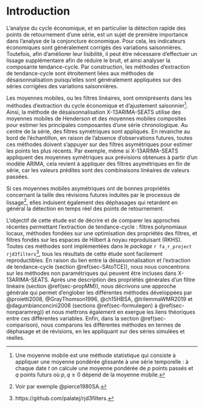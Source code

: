 # Introduction {-}

L’analyse du cycle économique, et en particulier la détection rapide des points de retournement d'une série, est un sujet de première importance dans l'analyse de la conjoncture économique. 
Pour cela, les indicateurs économiques sont généralement corrigés des variations saisonnières.
Toutefois, afin d'améliorer leur lisibilité, il peut être nécessaire d'effectuer un lissage supplémentaire afin de réduire le bruit, et ainsi analyser la composante tendance-cycle.
Par construction, les méthodes d’extraction de tendance-cycle sont étroitement liées aux méthodes de désaisonnalisation puisqu’elles sont généralement appliquées sur des séries corrigées des variations saisonnières. 

Les moyennes mobiles, ou les filtres linéaires, sont omniprésents dans les méthodes d'extraction du cycle économique et d'ajustement saisonnier^[
Une moyenne mobile est une méthode statistique qui consiste à appliquer une moyenne pondérée glissante à une série temporelle : à chaque date $t$ on calcule une moyenne pondérée de $p$ points passés et $q$ points futurs où $p,q\geq0$ dépend de la moyenne mobile.
]. 
Ainsi, la méthode de désaisonnalisation X-13ARIMA-SEATS utilise des moyennes mobiles de Henderson et des moyennes mobiles composites pour estimer les principales composantes d'une série chronologique. 
Au centre de la série, des filtres symétriques sont appliqués. 
<!-- ou en temps réel plutôt qu’au bord de l’échantillon. Mais le pb se pose aussi peut-être en début d’échantillon -->
En revanche au bord de l’échantillon, en raison de l’absence d’observations futures, toutes ces méthodes doivent s'appuyer sur des filtres asymétriques pour estimer les points les plus récents. 
<!-- applique au singulier? -->
Par exemple, même si X-13ARIMA-SEATS appliquent des moyennes symétriques aux prévisions obtenues à partir d'un modèle ARIMA, cela revient à appliquer des filtres asymétriques en fin de série, car les valeurs prédites sont des combinaisons linéaires de valeurs passées. 

<!-- une référence pour la 2e partie de la phrase? -->
Si ces moyennes mobiles asymétriques ont de bonnes propriétés concernant la taille des révisions futures induites par le processus de lissage^[Voir par exemple @pierce1980SA.], elles induisent également des déphasages qui retardent en général la détection en temps réel des points de retournement.

L'objectif de cette étude est de décrire et de comparer les approches récentes permettant l’extraction de tendance-cycle : filtres polynomiaux locaux, méthodes fondées sur une optimisation des propriétés des filtres, et filtres fondés sur les espaces de Hilbert à noyau reproduisant (RKHS).  
Toutes ces méthodes sont implémentées dans le *package* `r fa_r_project` `rjd3filters`^[https://github.com/palatej/rjd3filters.], tous les résultats de cette étude sont facilement reproductibles.
<!-- est-ce que ça vaudrait le coup d’expliquer en 1 mot les contributions des articles que tu cites? est-ce que ça vaut le coup de donner des précisions sur les séries simulées et réelles utilisées? 
Je m’attends à trouver, dans une intro:
- contexte (ok)
- contribution à la littérature (qu’est-ce que tu apportes qui n’existe pas déjà?). On le devine un peu dans l’intro, mais ce n’est pas assez explicite je pense
- motivation (ça va avec la contribution): pourquoi le lecteur a vraiment intérêt à prendre 30 min ou 1h pour lire ton article? si tu ne lui dis pas, il y a de bonnes chances qu’il en conclue qu’il n’y a pas d’intérêt pour lui.
- tes résultats (ça manque)
- voire une mise en perspective des résultats, ce qu’on peut en déduire.

Ces items peuvent être rédigés en même temps. par ex tu décris tes résultats, et tu dis que ça c’est nouveau par rapport à la littérature, ou alors ça confirme ce que X a trouvé …
-->
En raison du lien entre la désaisonnalisation et l'extraction de tendance-cycle (section \@ref(sec-SAtoTCE)), nous nous concentrons sur les méthodes non paramétriques qui peuvent être incluses dans X-13ARIMA-SEATS.
Après une description des propriétés générales d'un filtre linéaire (section \@ref(sec-propMM)), nous décrivons une approche générale qui permet d'englober les différentes méthodes développées par @proietti2008, @GrayThomson1996, @ch15HBSA, @trilemmaWMR2019 et @dagumbianconcini2008 (sections \@ref(sec-formulegen) à \@ref(sec-nonparamreg)) et nous mettrons également en exergue les liens théoriques entre ces différentes variables.
Enfin, dans la section \@ref(sec-comparison), nous comparons les différentes méthodes en termes de déphasage et de révisions, en les appliquant sur des séries simulées et réelles.

    
\newpage



